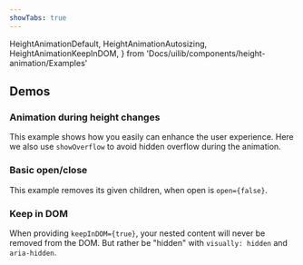 ```yaml
---
showTabs: true
---
```


  HeightAnimationDefault,
  HeightAnimationAutosizing,
  HeightAnimationKeepInDOM,
} from 'Docs/uilib/components/height-animation/Examples'

## Demos

### Animation during height changes

This example shows how you easily can enhance the user experience. Here we also use `showOverflow` to avoid hidden overflow during the animation.

<HeightAnimationAutosizing />

### Basic open/close

This example removes its given children, when open is `open={false}`.

<HeightAnimationDefault />

### Keep in DOM

When providing `keepInDOM={true}`, your nested content will never be removed from the DOM. But rather be "hidden" with `visually: hidden` and `aria-hidden`.

<HeightAnimationKeepInDOM />
